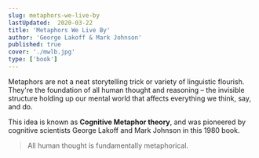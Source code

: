 ```yaml
---
slug: metaphors-we-live-by
lastUpdated:  2020-03-22
title: 'Metaphors We Live By'
author: 'George Lakoff & Mark Johnson'
published: true
cover: './mwlb.jpg'
type: ['book']
---
```


Metaphors are not a neat storytelling trick or variety of linguistic flourish. They're the foundation of all human thought and reasoning – the invisible structure holding up our mental world that affects everything we think, say, and do. 

This idea is known as **Cognitive Metaphor theory**, and was pioneered by cognitive scientists George Lakoff and Mark Johnson in this 1980 book.

> All human thought is fundamentally metaphorical.